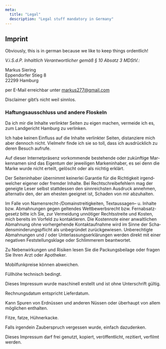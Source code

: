 ```yaml
---
meta:
  title: "Legal"
  description: "Legal stuff mandatory in Germany"
---
```


## Imprint

Obviously, this is in german because we like to keep things ordentlich!

_V.i.S.d.P. Inhalt­lich Ver­ant­wort­li­cher gemäß § 10 Absatz 3 MDStV.:_

Markus Siering  
Eppendorfer Stieg 8  
22299 Hamburg

per E-Mail erreichbar unter markus277@gmail.com

Dis­claimer gibt’s nicht weil sinnlos.

### Haf­tungs­aus­schluss und andere Floskeln

Da ich mir die Inhalte ver­linkter Seiten zu eigen machen, ver­meide ich es, zum Land­ge­richt Ham­burg zu verlinken.

Ich habe keinen Ein­fluss auf die Inhalte ver­linkter Seiten, dis­tan­ziere mich aber den­noch nicht. Viel­mehr finde ich sie so toll, dass ich aus­drück­lich zu deren Besuch aufrufe.

Auf dieser Inter­net­prä­senz vor­kom­mende beste­hende oder zukünf­tige Mar­ken­namen sind das Eigentum der jewei­ligen Mar­ken­in­haber, es sei denn die Marke wurde nicht erteilt, gelöscht oder als nichtig erklärt.

Der Sei­ten­in­haber über­nimmt kei­nerlei Garantie für die Rich­tig­keit irgend­wel­cher eigener oder fremder Inhalte. Bei Recht­schrei­be­feh­lern mag der geneigte Leser selbst statt­dessen den sinn­reichsten Aus­druck annehmen, alter­nativ den, der am ehesten geeignet ist, Schaden von mir abzuhalten.

Im Falle von Namensrecht-/Domainstreitigkeiten, Text­aus­sagen– u. Inhalte bzw. Abmah­nungen gegen gel­tendes Wett­be­werbs­recht bzw. Fern­ab­satz­ge­setz bitte ich Sie, zur Ver­mei­dung unnö­tiger Rechts­streite und Kosten, mich bereits im Vor­feld zu kon­tak­tieren. Die Kos­ten­note einer anwalt­li­chen Abmah­nung ohne vor­her­ge­hende Kon­takt­auf­nahme wird im Sinne der Scha­dens­min­de­rungs­pflicht als unbe­gründet zurück­ge­wiesen. Unbe­rech­tigte Abmah­nungen und / oder Unter­las­sungs­er­klä­rungen werden direkt mit einer nega­tiven Fest­stel­lungs­klage oder Schlim­merem beantwortet.

Zu Neben­wir­kungen und Risiken lesen Sie die Packungs­bei­lage oder fragen Sie Ihren Arzt oder Apotheker.

Mobil­funk­preise können abweichen.

Füll­höhe tech­nisch bedingt.

Dieses Impressum wurde maschi­nell erstellt und ist ohne Unter­schrift gültig.

Rech­nungs­datum ent­spricht Lieferdatum.

Kann Spuren von Erd­nüssen und anderen Nüssen oder über­haupt von allem mög­li­chen enthalten.

Fitze, fatze, Hühnerkacke.

Falls irgendein Zau­ber­spruch ver­gessen wurde, ein­fach dazudenken.

Dieses Impressum darf frei genutzt, kopiert, ver­öf­fent­licht, rezi­tiert, ver­filmt werden.
